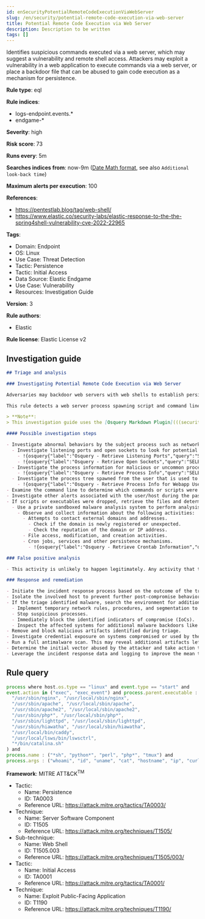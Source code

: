```yaml
---
id: enSecurityPotentialRemoteCodeExecutionViaWebServer
slug: /en/security/potential-remote-code-execution-via-web-server
title: Potential Remote Code Execution via Web Server
description: Description to be written
tags: []
---
```


<div id="potential-remote-code-execution-via-web-server"></div>

Identifies suspicious commands executed via a web server, which may suggest a vulnerability and remote shell access. Attackers may exploit a vulnerability in a web application to execute commands via a web server, or place a backdoor file that can be abused to gain code execution as a mechanism for persistence.

**Rule type**: eql

**Rule indices**:

* logs-endpoint.events.*
* endgame-*

**Severity**: high

**Risk score**: 73

**Runs every**: 5m

**Searches indices from**: now-9m ([Date Math format](((ref))/common-options.html#date-math), see also <DocLink id="enSecurityRulesUiCreate" section="set-the-rules-schedule">`Additional look-back time`</DocLink>)

**Maximum alerts per execution**: 100

**References**:

* https://pentestlab.blog/tag/web-shell/
* https://www.elastic.co/security-labs/elastic-response-to-the-the-spring4shell-vulnerability-cve-2022-22965

**Tags**:

* Domain: Endpoint
* OS: Linux
* Use Case: Threat Detection
* Tactic: Persistence
* Tactic: Initial Access
* Data Source: Elastic Endgame
* Use Case: Vulnerability
* Resources: Investigation Guide

**Version**: 3

**Rule authors**:

* Elastic

**Rule license**: Elastic License v2

## Investigation guide

```markdown
## Triage and analysis

### Investigating Potential Remote Code Execution via Web Server

Adversaries may backdoor web servers with web shells to establish persistent access to systems. A web shell is a malicious script, often embedded into a compromised web server, that grants an attacker remote access and control over the server. This enables the execution of arbitrary commands, data exfiltration, and further exploitation of the target network.

This rule detects a web server process spawning script and command line interface programs, potentially indicating attackers executing commands using the web shell.

> **Note**:
> This investigation guide uses the [Osquery Markdown Plugin](((security-guide))/invest-guide-run-osquery.html) introduced in Elastic Stack version 8.5.0. Older Elastic Stack versions will display unrendered Markdown in this guide.

#### Possible investigation steps

- Investigate abnormal behaviors by the subject process such as network connections, file modifications, and any other spawned child processes.
  - Investigate listening ports and open sockets to look for potential reverse shells or data exfiltration.
    - !{osquery{"label":"Osquery - Retrieve Listening Ports","query":"SELECT pid, address, port, socket, protocol, path FROM listening_ports"}}
    - !{osquery{"label":"Osquery - Retrieve Open Sockets","query":"SELECT pid, family, remote_address, remote_port, socket, state FROM process_open_sockets"}}
  - Investigate the process information for malicious or uncommon processes/process trees.
    - !{osquery{"label":"Osquery - Retrieve Process Info","query":"SELECT name, cmdline, parent, path, uid FROM processes"}}
  - Investigate the process tree spawned from the user that is used to run the web application service. A user that is running a web application should not spawn other child processes.
    - !{osquery{"label":"Osquery - Retrieve Process Info for Webapp User","query":"SELECT name, cmdline, parent, path, uid FROM processes WHERE uid = {{process.user.id}}"}}
- Examine the command line to determine which commands or scripts were executed.
- Investigate other alerts associated with the user/host during the past 48 hours.
- If scripts or executables were dropped, retrieve the files and determine if they are malicious:
  - Use a private sandboxed malware analysis system to perform analysis.
    - Observe and collect information about the following activities:
      - Attempts to contact external domains and addresses.
        - Check if the domain is newly registered or unexpected.
        - Check the reputation of the domain or IP address.
      - File access, modification, and creation activities.
      - Cron jobs, services and other persistence mechanisms.
        - !{osquery{"label":"Osquery - Retrieve Crontab Information","query":"SELECT * FROM crontab"}}

### False positive analysis

- This activity is unlikely to happen legitimately. Any activity that triggered the alert and is not inherently malicious must be monitored by the security team.

### Response and remediation

- Initiate the incident response process based on the outcome of the triage.
- Isolate the involved host to prevent further post-compromise behavior.
- If the triage identified malware, search the environment for additional compromised hosts.
  - Implement temporary network rules, procedures, and segmentation to contain the malware.
  - Stop suspicious processes.
  - Immediately block the identified indicators of compromise (IoCs).
  - Inspect the affected systems for additional malware backdoors like reverse shells, reverse proxies, or droppers that attackers could use to reinfect the system.
- Remove and block malicious artifacts identified during triage.
- Investigate credential exposure on systems compromised or used by the attacker to ensure all compromised accounts are identified. Reset passwords for these accounts and other potentially compromised credentials, such as email, business systems, and web services.
- Run a full antimalware scan. This may reveal additional artifacts left in the system, persistence mechanisms, and malware components.
- Determine the initial vector abused by the attacker and take action to prevent reinfection through the same vector.
- Leverage the incident response data and logging to improve the mean time to detect (MTTD) and the mean time to respond (MTTR).

```

## Rule query

```js
process where host.os.type == "linux" and event.type == "start" and
event.action in ("exec", "exec_event") and process.parent.executable : (
  "/usr/sbin/nginx", "/usr/local/sbin/nginx",
  "/usr/sbin/apache", "/usr/local/sbin/apache",
  "/usr/sbin/apache2", "/usr/local/sbin/apache2",
  "/usr/sbin/php*", "/usr/local/sbin/php*",
  "/usr/sbin/lighttpd", "/usr/local/sbin/lighttpd",
  "/usr/sbin/hiawatha", "/usr/local/sbin/hiawatha",
  "/usr/local/bin/caddy",
  "/usr/local/lsws/bin/lswsctrl",
  "*/bin/catalina.sh"
) and
process.name : ("*sh", "python*", "perl", "php*", "tmux") and
process.args : ("whoami", "id", "uname", "cat", "hostname", "ip", "curl", "wget", "pwd")

```

**Framework**: MITRE ATT&CK<sup>TM</sup>

* Tactic:
    * Name: Persistence
    * ID: TA0003
    * Reference URL: https://attack.mitre.org/tactics/TA0003/
* Technique:
    * Name: Server Software Component
    * ID: T1505
    * Reference URL: https://attack.mitre.org/techniques/T1505/
* Sub-technique:
    * Name: Web Shell
    * ID: T1505.003
    * Reference URL: https://attack.mitre.org/techniques/T1505/003/
* Tactic:
    * Name: Initial Access
    * ID: TA0001
    * Reference URL: https://attack.mitre.org/tactics/TA0001/
* Technique:
    * Name: Exploit Public-Facing Application
    * ID: T1190
    * Reference URL: https://attack.mitre.org/techniques/T1190/

